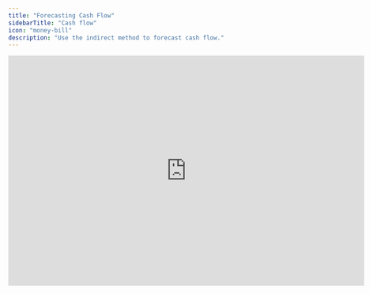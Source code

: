 ```yaml
---
title: "Forecasting Cash Flow"
sidebarTitle: "Cash flow"
icon: "money-bill"
description: "Use the indirect method to forecast cash flow."
---
```


<iframe width="720" height="466" src="https://www.loom.com/embed/20625bca9b2f4d09908b710ef0705533?sid=755392bc-8aa7-40b3-a223-be733c71b86e" frameborder="0" webkitallowfullscreen mozallowfullscreen allowfullscreen />

## Overview

Cash flow forecasts are essential parts of a robust financial model. While the P\&L and balance sheet pull directly from your accounting system’s general ledger, the cash flow statement in Francis is created separately. This guide outlines six steps for setting up your cash flow statement using the indirect method.

## Basics

### **Calculations**

Because the indirect method uses information from the income statement and balance sheet to determine cash flows, all cash flow items in Francis are calculated rows. Calculated rows share these traits:

* They maintain formula consistency over time, applying the same logic each month.

* They don’t include directly imported actuals. Instead, values are derived from other rows.

### **Cash flow categories**

Organize your cash flow statement into three main categories:

* **Operating activities:**&#x53;tart with net income and adjust for non-cash items like depreciation.

* **Financing activities:**&#x43;apture all inflows and outflows related to debt, equity, and other financing sources.

* **Investing activities:**&#x52;ecord cash movements related to acquiring or disposing of long-term assets. Remember to exclude accumulated depreciation since it’s a non-cash item.

### P\&L and balance sheet

Because the cash flow statement relies on P\&L and balance sheet movements, ensure these statements are properly structured and mapped first. Once set up, you’ll have the foundation you need to accurately model your cash flow.

### Cash and retained earnings

Cash and retained earnings are key links between the financial statements. Treat them carefully when creating your forecast, as they ensure that all three statements remain connected.

### Forecasting

To forecast cash flows, you must forecast your P\&L and balance sheet items. This often involves more detailed modeling for balance sheet items than for P\&L items. Refer to our [forecasting methods](/masterclasses/forecasting/methods) for guidance, particularly around fixed assumptions and referencing the prior month’s balances.

### Formulas for cash flow categories

The indirect method calculates cash flow movements by referencing P\&L and balance sheet changes. When working with balance sheet items, use the difference between this month’s and last month’s values (deltas).

* **Assets:** An increase in assets*reduces*cash flow (subtract the change).

* **Liabilities and equity:** An increase in liabilities or equity*adds*to cash flow (add the change).

Include all balance sheet movements (except those related to cash, retained earnings, and accumulated depreciation) in one of your cash flow categories. This ensures your cash flow statement fully reflects the changes in your financial position.